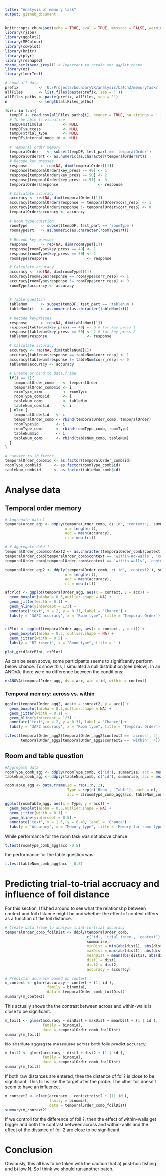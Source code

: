 ```yaml
---
title: "Analysis of memory task"
output: github_document
---
```


```r
knitr::opts_chunk$set(echo = TRUE, eval = TRUE, message = FALSE, warning = FALSE)
library(rjson)
library(ggplot2)
library(MRColour)
library(cowplot)
library(knitr)
library(plyr)
library(reshape2)
theme_set(theme_grey()) # Important to retain the ggplot theme
library(ez)
library(lmerTest)
```

```r
# Load all data
prefix         <- 'U:/Projects/boundaryVR/analysis/batch3/memoryTask/'
allFiles       <- list.files(paste(prefix, sep = ''))
allFiles_paths <- paste(prefix, allFiles, sep = '')
n              <- length(allFiles_paths)

for(i in 1:n){
  tempDF <- read.csv(allFiles_paths[i], header = TRUE, na.strings = '')
  # To be able to visualise
  tempDF$stimulus         <- NULL 
  tempDF$success          <- NULL
  tempDF$trial_type       <- NULL
  tempDF$internal_node_id <- NULL
  
  # Temporal order memory
  temporalOrder    <- subset(tempDF, test_part == 'temporalOrder')
  temporalOrder$rt <- as.numeric(as.character(temporalOrder$rt))
  # Recode key presses
  response      <- rep(NA, dim(temporalOrder)[1])
  response[temporalOrder$key_press == 49] <- 1
  response[temporalOrder$key_press == 50] <- 2
  response[temporalOrder$key_press == 51] <- 3
  temporalOrder$response                  <- response
  
  # Calcalate accuracy 
  accuracy <- rep(NA, dim(temporalOrder)[1])
  accuracy[temporalOrder$response == temporalOrder$corr_resp] <- 1
  accuracy[temporalOrder$response != temporalOrder$corr_resp] <- 0
  temporalOrder$accuracy <- accuracy
   
  # Room type question
  roomType      <- subset(tempDF, test_part == 'roomType')
  roomType$rt   <- as.numeric(as.character(roomType$rt))
  
  # Recode key presses
  response      <- rep(NA, dim(roomType)[1])
  response[roomType$key_press == 49] <- 1
  response[roomType$key_press == 50] <- 2
  roomType$response                  <- response
  
  # Calculate accuracy
  accuracy <- rep(NA, dim(roomType)[1])
  accuracy[roomType$response == roomType$corr_resp] <- 1
  accuracy[roomType$response != roomType$corr_resp] <- 0
  roomType$accuracy <- accuracy
  
  
  # Table question
  tableNum      <- subset(tempDF, test_part == 'tableNum')
  tableNum$rt   <- as.numeric(as.character(tableNum$rt))
  
  # Recode keypresses
  response      <- rep(NA, dim(tableNum)[1])
  response[tableNum$key_press == 49] <- 3 # for key press 1
  response[tableNum$key_press == 50] <- 2 # for key press 2
  tableNum$response                  <- response
  
  # Calculate accuracy
  accuracy <- rep(NA, dim(tableNum)[1])
  accuracy[tableNum$response == tableNum$corr_resp] <- 1
  accuracy[tableNum$response != tableNum$corr_resp] <- 0
  tableNum$accuracy <- accuracy
  
  # Create or bind to data.frame
  if(i == 1){
    temporalOrder_comb    <- temporalOrder
    temporalOrder_comb$id <- i
    roomType_comb         <- roomType
    roomType_comb$id      <- i
    tableNum_comb         <- tableNum
    tableNum_comb$id      <- i
  } else {
    temporalOrder$id   <- i
    temporalOrder_comb <- rbind(temporalOrder_comb, temporalOrder)
    roomType$id        <- i
    roomType_comb      <- rbind(roomType_comb, roomType)
    tableNum$id        <- i
    tableNum_comb      <- rbind(tableNum_comb, tableNum)
  }
}

# Convert to id factor
temporalOrder_comb$id <- as.factor(temporalOrder_comb$id)
roomType_comb$id      <- as.factor(roomType_comb$id)
tableNum_comb$id      <- as.factor(tableNum_comb$id)
```

# Analyse data
## Temporal order memory
```r
# Aggregate data 1
temporalOrder_agg <- ddply(temporalOrder_comb, c('id', 'context'), summarise, 
                           n = length(rt),
                           acc = mean(accuracy), 
                           rt = mean(rt))

# # Aggregate data 1
temporalOrder_comb$context2 <- as.character(temporalOrder_comb$context)
temporalOrder_comb[temporalOrder_comb$context == 'within-no-walls', 'context2'] <- 'within'
temporalOrder_comb[temporalOrder_comb$context == 'within-walls', 'context2'] <- 'within'

temporalOrder_agg2 <- ddply(temporalOrder_comb, c('id', 'context2'), summarise, 
                           n = length(rt),
                           acc = mean(accuracy), 
                           rt = mean(rt))

afcPlot <- ggplot(temporalOrder_agg, aes(x = context, y = acc)) + 
  geom_boxplot(alpha = 0.5,outlier.shape = NA) + 
  geom_jitter(width = 0.1) +
  geom_hline(yintercept = 1/3) +
  annotate('text', x = 2, y = 0.31, label = 'Chance') +
  labs(y = '3AFC accuracy', x = "Room type", title = 'Temporal Order')


rtPlot <- ggplot(temporalOrder_agg, aes(x = context, y = rt)) + 
  geom_boxplot(alpha = 0.5, outlier.shape = NA) + 
  geom_jitter(width = 0.5) +
  labs(y = 'RT (msec)', x = "Room type", title = '')

plot_grid(afcPlot, rtPlot)
```

As can be seen above, some participants seems to significantly perform below chance. To show this, I simulated a null distribution (see below). In an ANOVA, there were no difference between the conditions:
```r
ezANOVA(temporalOrder_agg, dv = acc, wid = id, within = context)
```

### Temporal memory: across vs. within
```r
ggplot(temporalOrder_agg2, aes(x = context2, y = acc)) + 
  geom_boxplot(alpha = 0.5,outlier.shape = NA) + 
  geom_jitter(width = 0.1) +
  geom_hline(yintercept = 1/3) +
  annotate('text', x = 2, y = 0.31, label = 'Chance') +
  labs(y = '3AFC accuracy', x = "Room type", title = 'Temporal Order')

t.test(temporalOrder_agg2[temporalOrder_agg2$context2 == 'across', 4], 
       temporalOrder_agg2[temporalOrder_agg2$context2 == 'within', 4])
```


## Room and table question
```r
#Aggregate data
roomType_comb_agg <- ddply(roomType_comb, c('id'), summarise, acc = mean(accuracy), rt = mean(rt))
tableNum_comb_agg <- ddply(tableNum_comb, c('id'), summarise, acc = mean(accuracy), rt = mean(rt))

roomTable_agg <- data.frame(id = rep(1:n, 2),
                            Type = rep(c('Room', 'Table'), each = n),
                            acc = c(roomType_comb_agg$acc, tableNum_comb_agg$acc))

ggplot(roomTable_agg, aes(x = Type, y = acc)) + 
  geom_boxplot(alpha = 0.5,outlier.shape = NA) + 
  geom_jitter(width = 0.1) +
  geom_hline(yintercept = 0.5) +
  annotate('text', x = 1.5, y = 0.48, label = 'Chance') +
  labs(y = 'Accuracy', x = "Memory type", title = 'Memory for room type and table')

```

While performance for the room task was not above chance

```r
t.test(roomType_comb_agg$acc -0.5)
```

the performance for the table question was:

```r
t.test(tableNum_comb_agg$acc - 0.5)
```

# Predicting trial-to-trial accruacy and influence of foil distance
For this section, I fished around to see what the relationship between context and foil distance might be and whether the effect of context differs as a function of the foil distance. 

```r
# Create data.frame to analyse trial-to-trial accuracy 
temporalOrder_comb_foilDist <- ddply(temporalOrder_comb,
                                     c('id', 'trial_index', 'context'),
                                     summarise,
                                     minDist = min(abs(dist1), abs(dist2)),
                                     maxDist = max(abs(dist1), abs(dist2)),
                                     meanDist = mean(abs(dist1), abs(dist2)),
                                     dist1 = dist1,
                                     dist2 = dist2,
                                     accuracy = accuracy)

# Predictin accuracy based on context
m_context <- glmer(accuracy ~ context + (1| id ), 
                   family = binomial, 
                   data = temporalOrder_comb_foilDist)
summary(m_context)
```

This actually shows tha the contrast between across and within-walls is close to be significant. 

```r

m_foil1 <- glmer(accuracy ~ minDist + maxDist + meanDist + (1 | id ), 
                 family = binomial, 
                 data = temporalOrder_comb_foilDist)
summary(m_foil1)
```

No absolute aggregate meassures across both foils predict accuracy. 

```r
m_foil2 <- glmer(accuracy ~ dist1 + dist2 + (1 | id ), 
                 family = binomial, 
                 data = temporalOrder_comb_foilDist)
summary(m_foil2)
```

If both raw distances are entered, then the distance of foil2 is close to be significant. This foil is like the target after the probe. The other foil doesn't seem to have an influence. 

```r
m_context2 <- glmer(accuracy ~ context*dist2 + (1| id ), 
                    family = binomial, 
                    data = temporalOrder_comb_foilDist)
summary(m_context2)
```

If we controll for the difference of foil 2, then the effect of within-walls get bigger and both the contrast between across and within-walls and the effect of the distance of foil 2 are close to be significant. 

# Conclusion
Obviously, this all has to be taken with the caution that a) post-hoc fishing and b) low N. So I think we should run another batch. 